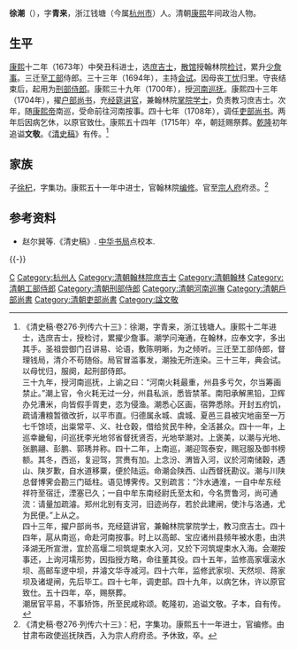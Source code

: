 '''徐潮'''（{{bd|1647年||1715年|catIdx=X徐}}），字'''青来'''，浙江钱塘（今属[[杭州市|杭州市]]）人。清朝[[康熙|康熙]]年间政治人物。

==生平==
[[康熙|康熙]]十二年（1673年）中癸丑科进士，选[[庶吉士|庶吉士]]，[[散馆|散馆]]授翰林院[[检讨|检讨]]，累升[[少詹事|少詹事]]。三迁至[[工部|工部]]侍郎。三十三年（1694年），主持[[会试|会试]]。因母丧[[丁忧|丁忧]]归里。守丧结束后，起用为[[刑部|刑部]][[侍郎|侍郎]]。康熙三十九年（1700年），授[[河南|河南]][[巡抚|巡抚]]。康熙四十三年（1704年），擢[[户部尚书|户部尚书]]，充[[经筵讲官|经筵讲官]]，兼翰林院[[掌院学士|掌院学士]]，负责教习庶吉士。次年，随[[康熙帝|康熙帝]]南巡，受命前往河南按事。四十七年（1708年），调任[[吏部尚书|吏部尚书]]。两年后因病乞休，以原官致仕。康熙五十四年（1715年）卒，朝廷赐祭葬。[[乾隆|乾隆]]初年追谥'''文敬'''。《[[清史稿|清史稿]]》有传。<ref>《清史稿·卷276·列传六十三》：徐潮，字青来，浙江钱塘人。康熙十二年进士，选庶吉士，授检讨，累擢少詹事。潮学问淹通，在翰林，应奉文字，多出其手。圣祖尝御门召讲易、论语，敷陈明晰，为之倾听。三迁至工部侍郎，督理钱局，清介不苟随俗。局官冒滥事发，潮独无所连染。三十三年，典会试。以母忧归，服阕，起刑部侍郎。<br>三十九年，授河南巡抚，上谕之曰：“河南火耗最重，州县多亏欠，尔当筹画禁止。”潮上官，令火耗无过一分，州县私派，悉皆禁革。南阳承解黑铅，卫辉办兑漕米，向皆假手胥吏，恣为侵渔。潮悉心区画，宿弊悉除。开封五府饥，疏请漕粮暂徵改折，以平市直。归德属永城、虞城、夏邑三县被灾地亩至一万七千馀顷，出粜常平、义、社仓穀，借给贫民牛种，全活甚众。四十一年，上巡幸畿甸，问巡抚李光地邻省督抚贤否，光地举潮对。上褒美，以潮与光地、张鹏翮、彭鹏、郭琇并称。四十二年，上南巡，潮迎驾泰安，赐冠服及御书榜额。其冬，西巡，复迎驾，赏赉有加。上念汾、渭皆入河，议於河南储穀，遇山、陕岁歉，自水道移粟，便於陆运。命潮会陕西、山西督抚勘议。潮与川陕总督博霁会勘三门砥柱。语见博霁传。又别疏言：“汴水通淮，一自中牟东经祥符至宿迁，湮塞已久；一自中牟东南经尉氏至太和，今名贾鲁河，尚可通流：请量加疏濬。郑州北别有支河，旧迹尚存，若於此建闸，使汴与洛通，尤为民便。”上从之。<br>四十三年，擢户部尚书，充经筵讲官，兼翰林院掌院学士，教习庶吉士。四十四年，扈从南巡，命赴河南按事。时上以高邮、宝应诸州县频年被水患，由洪泽湖无所宣泄，宜於高堰二坝筑堤束水入河，又於下河筑堤束水入海。会潮按事还，上询河壖形势，因指授方略，命往董其役。四十五年，监修高家堰滚水坝、高邮车逻中坝，并濬文华寺减河。四十六年，监修武家坝、天然坝、蒋家坝及诸堤闸，先后毕工。四十七年，调吏部。四十九年，以病乞休，许以原官致仕。五十四年，卒，赐祭葬。<br>潮居官平易，不事矫饰，所至民咸称颂。乾隆初，追谥文敬。子本，自有传。</ref>

== 家族 ==
子[[徐杞|徐杞]]，字集功。康熙五十一年中进士，官翰林院[[编修|编修]]。官至[[宗人府|宗人府]]府丞。<ref>《清史稿·卷276·列传六十三》：杞，字集功。康熙五十一年进士，官编修。由甘肃布政使巡抚陕西，入为宗人府府丞。予休致，卒。</ref>

==参考资料==
{{reflist}}
*赵尔巽等.《清史稿》. [[中华书局|中华书局]]点校本.
{{-}}
{{start box}}
{{s-off}}
{{succession box|[[李振裕|李振裕]]|[[王鴻緒|王鴻緒]]|[[清朝户部尚书列表#户部汉尚书|戶部漢尚書]]|<small>康熙四十三年十月庚辰－康熙四十七年四月己酉<br>（1704年11月10日－1708年5月22日）</small>}}
{{succession box|[[宋犖|宋犖]]|[[蕭永藻|蕭永藻]]|[[清朝吏部尚书列表#吏部汉尚书|吏部漢尚書]]|<small>康熙四十七年四月己酉－康熙四十九年二月丁酉<br>（1708年5月22日－1710年3月1日）</small>}}
{{end box}}

{{康熙十二年癸丑科殿試金榜}}
{{清朝入祀賢良祠}}

{{Authority control}}

{{DEFAULTSORT:Xu徐}}
[[Category:徐姓|C]]
[[Category:杭州人|Category:杭州人]]
[[Category:清朝翰林院庶吉士|Category:清朝翰林院庶吉士]]
[[Category:清朝翰林|Category:清朝翰林]]
[[Category:清朝工部侍郎|Category:清朝工部侍郎]]
[[Category:清朝刑部侍郎|Category:清朝刑部侍郎]]
[[Category:清朝河南巡撫|Category:清朝河南巡撫]]
[[Category:清朝戶部尚書|Category:清朝戶部尚書]]
[[Category:清朝吏部尚書|Category:清朝吏部尚書]]
[[Category:諡文敬|Category:諡文敬]]